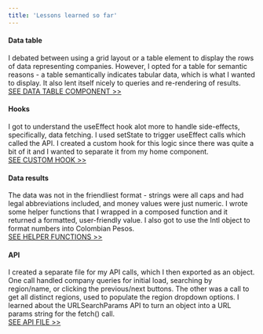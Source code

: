 ```yaml
---
title: 'Lessons learned so far'
---
```


<h4>Data table</h4>I debated between using a grid layout or a table element to display the rows of
data representing companies. However, I opted for a table for semantic reasons - a table
semantically indicates tabular data, which is what I wanted to display. It also lent itself nicely
to queries and re-rendering of results.
<br />
<a
  href="https://github.com/santidiazl/colombia-1000/tree/main/src/components/DataTable"
  target="_blank"
  rel="noreferrer"
>
  SEE DATA TABLE COMPONENT >>
</a>

<h4>Hooks</h4> I got to understand the useEffect hook alot more to handle side-effects, specifically,
data fetching. I used setState to trigger useEffect calls which called the API. I created a custom hook
for this logic since there was quite a bit of it and I wanted to separate it from my home component.
<br />
<a
  href="https://github.com/santidiazl/colombia-1000/blob/main/src/hooks/useDataFetch.js"
  target="_blank"
  rel="noreferrer"
>
  SEE CUSTOM HOOK >>
</a>

<h4>Data results</h4>
The data was not in the friendliest format - strings were all caps and had legal abbreviations included,
and money values were just numeric. I wrote some helper functions that I wrapped in a composed function
and it returned a formatted, user-friendly value. I also got to use the Intl object to format numbers
into Colombian Pesos.
<br />
<a
  href="https://github.com/santidiazl/colombia-1000/blob/main/src/helpers.js"
  target="_blank"
  rel="noreferrer"
>
  SEE HELPER FUNCTIONS >>
</a>

<h4>API</h4>I created a separate file for my API calls, which I then exported as an object. One call
handled company queries for initial load, searching by region/name, or clicking the previous/next
buttons. The other was a call to get all distinct regions, used to populate the region dropdown
options. I learned about the URLSearchParams API to turn an object into a URL params string for the
fetch() call.
<br />
<a
  href="https://github.com/santidiazl/colombia-1000/blob/main/src/api.js"
  target="_blank"
  rel="noreferrer"
>
  SEE API FILE >>
</a>
